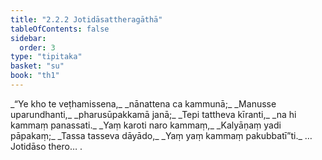 ```yaml
---
title: "2.2.2 Jotidāsattheragāthā"
tableOfContents: false
sidebar:
  order: 3
type: "tipitaka"
basket: "su"
book: "th1"
---
```



<DynamicBreadcrumb />

<Division number="143" book="th1">

<Paragraph number="309" type="verses" book="th1">
_“Ye kho te veṭhamissena,_  
_nānattena ca kammunā;_  
_Manusse uparundhanti,_  
_pharusūpakkamā janā;_  
_Tepi tattheva kīranti,_  
_na hi kammaṃ panassati._  

</Paragraph>

</Division>
<Division number="144" book="th1">

<Paragraph number="310" type="verses" book="th1">
_Yaṃ karoti naro kammaṃ,_  
_Kalyāṇaṃ yadi pāpakaṃ;_  
_Tassa tasseva dāyādo,_  
_Yaṃ yaṃ kammaṃ pakubbatī”ti._  


</Paragraph>
</Division>

<Paragraph number="311" type="center" book="th1">
…  Jotidāso thero… .
</Paragraph>